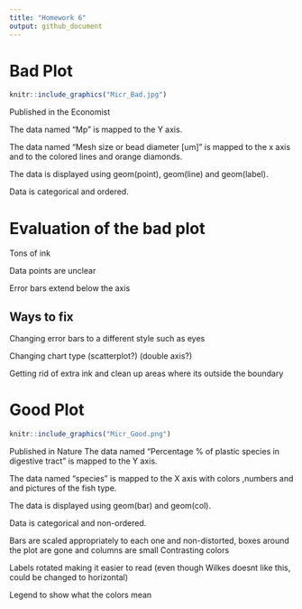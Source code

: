 ```yaml
---
title: "Homework 6"
output: github_document
---
```


# Bad Plot


```r
knitr::include_graphics("Micr_Bad.jpg")

```

Published in the Economist

The data named "Mp" is mapped to the Y axis. 

The data named "Mesh size or bead diameter [um]" is mapped to the x axis and to the colored lines and orange diamonds.

The data is displayed using geom(point), geom(line) and geom(label).

Data is categorical and ordered.

# Evaluation of the bad plot
Tons of ink

Data points are unclear

Error bars extend below the axis

## Ways to fix 

Changing error bars to a different style such as eyes

Changing chart type (scatterplot?) (double axis?)

Getting rid of extra ink and clean up areas where its outside  the boundary


# Good Plot


```r
knitr::include_graphics("Micr_Good.png")
```

Published in Nature
The data named "Percentage % of plastic species in digestive tract" is mapped to the Y axis. 

The data named "species" is mapped to the X axis with colors ,numbers and  and pictures of the fish type.

The data is displayed using geom(bar) and geom(col).

Data is categorical and non-ordered.

Bars are scaled appropriately to each one and non-distorted, boxes around the plot are gone and columns are small
Contrasting colors

Labels rotated making it easier to read (even though Wilkes doesnt like this, could be changed to horizontal)

Legend to show what the colors mean


